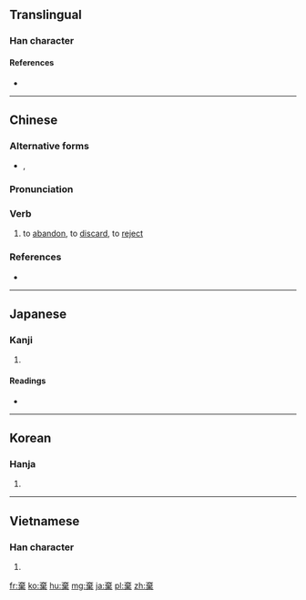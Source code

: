 {{also|弃}}
==Translingual==

===Han character===
{{Han char|rn=75|rad=木|as=08|sn=12|four=00904|canj=YITD|ids=⿳𠫓丗木}}

====References====
* {{Han ref|kx=0531.150|dkj=14913|dj=0920.030|hdz=21237.070|uh=68C4}}

----

==Chinese==
{{zh-forms|s=弃}}

===Alternative forms===
* {{zh-l|弆}}, {{zh-l|甭}}

===Pronunciation===
{{zh-pron
|m=qì
|c=hei3
|h=pfs=
|md=
|mn=khì
|w=
|mc=y
|oc=y
|cat=v
}}

===Verb===
{{zh-verb}}

# to [[abandon]], to [[discard]], to [[reject]]

===References===
* {{R:twedu|A01944}}

----

==Japanese==

===Kanji===
{{ja-kanji|grade=c|rs=木08}}

# {{defn|lang=ja|sort=木08}}

====Readings====
* {{ja-readings|on=[[き]] (ki)|kun=[[すてる]] (suteru)}}

----

==Korean==

===Hanja===
{{ko-hanja|hangeul=기|eumhun=|rv=gi|mr=ki|y=ki}}

# {{defn|lang=ko|sort=木08}}

----

==Vietnamese==

===Han character===
{{vi-hantu|[[khí]]|rs=木08}}

# {{defn|lang=vi|sort=木08}}

[[fr:棄]]
[[ko:棄]]
[[hu:棄]]
[[mg:棄]]
[[ja:棄]]
[[pl:棄]]
[[zh:棄]]